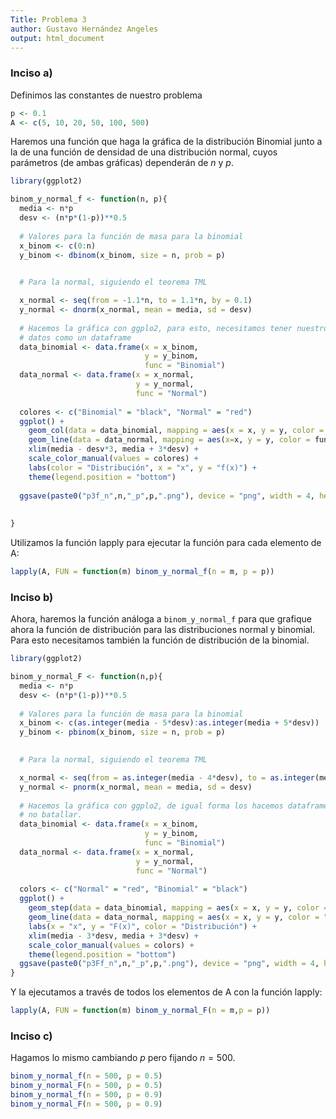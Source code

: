 ---
Title: Problema 3
author: Gustavo Hernández Angeles
output: html_document
---

### Inciso a)

Definimos las constantes de nuestro problema

```{r}
p <- 0.1
A <- c(5, 10, 20, 50, 100, 500)
```

Haremos una función que haga la gráfica de la distribución Binomial junto a la de una función de densidad de una distribución normal, cuyos parámetros (de ambas gráficas) dependerán de $n$ y $p$.

```{r}
library(ggplot2)

binom_y_normal_f <- function(n, p){
  media <- n*p
  desv <- (n*p*(1-p))**0.5
  
  # Valores para la función de masa para la binomial
  x_binom <- c(0:n)
  y_binom <- dbinom(x_binom, size = n, prob = p)
  

  # Para la normal, siguiendo el teorema TML

  x_normal <- seq(from = -1.1*n, to = 1.1*n, by = 0.1)
  y_normal <- dnorm(x_normal, mean = media, sd = desv)
  
  # Hacemos la gráfica con ggplo2, para esto, necesitamos tener nuestros
  # datos como un dataframe
  data_binomial <- data.frame(x = x_binom,
                              y = y_binom,
                              func = "Binomial")
  data_normal <- data.frame(x = x_normal,
                            y = y_normal,
                            func = "Normal")
  
  colores <- c("Binomial" = "black", "Normal" = "red")
  ggplot() +
    geom_col(data = data_binomial, mapping = aes(x = x, y = y, color = func)) +
    geom_line(data = data_normal, mapping = aes(x=x, y = y, color = func), lwd = 1) +
    xlim(media - desv*3, media + 3*desv) +
    scale_color_manual(values = colores) +
    labs(color = "Distribución", x = "x", y = "f(x)") +
    theme(legend.position = "bottom")
  
  ggsave(paste0("p3f_n",n,"_p",p,".png"), device = "png", width = 4, height = 4, units = "in", dpi = 400)
  
  
}
```


Utilizamos la función lapply para ejecutar la función para cada elemento de A:

```{r}
lapply(A, FUN = function(m) binom_y_normal_f(n = m, p = p))
```

### Inciso b)

Ahora, haremos la función análoga a `binom_y_normal_f` para que grafique ahora la función de distribución para las distribuciones normal y binomial. Para esto necesitamos también la función de distribución de la binomial.

```{r}
library(ggplot2)

binom_y_normal_F <- function(n,p){
  media <- n*p
  desv <- (n*p*(1-p))**0.5
  
  # Valores para la función de masa para la binomial
  x_binom <- c(as.integer(media - 5*desv):as.integer(media + 5*desv))
  y_binom <- pbinom(x_binom, size = n, prob = p)
  

  # Para la normal, siguiendo el teorema TML

  x_normal <- seq(from = as.integer(media - 4*desv), to = as.integer(media + 4*desv), by = 0.1)
  y_normal <- pnorm(x_normal, mean = media, sd = desv)
  
  # Hacemos la gráfica con ggplo2, de igual forma los hacemos dataframes para
  # no batallar.
  data_binomial <- data.frame(x = x_binom,
                              y = y_binom,
                              func = "Binomial")
  data_normal <- data.frame(x = x_normal,
                            y = y_normal,
                            func = "Normal")
  
  colors <- c("Normal" = "red", "Binomial" = "black")
  ggplot() +
    geom_step(data = data_binomial, mapping = aes(x = x, y = y, color = "Binomial"), direction = "hv") +
    geom_line(data = data_normal, mapping = aes(x = x, y = y, color = "Normal")) +
    labs(x = "x", y = "F(x)", color = "Distribución") +
    xlim(media - 3*desv, media + 3*desv) +
    scale_color_manual(values = colors) +
    theme(legend.position = "bottom")
  ggsave(paste0("p3Ff_n",n,"_p",p,".png"), device = "png", width = 4, height = 4, units = "in", dpi = 400)
}
```

Y la ejecutamos a través de todos los elementos de A con la función lapply:

```{r}
lapply(A, FUN = function(m) binom_y_normal_F(n = m,p = p))
```


### Inciso c)

Hagamos lo mismo cambiando $p$ pero fijando $n = 500$.

```{r}
binom_y_normal_f(n = 500, p = 0.5)
binom_y_normal_F(n = 500, p = 0.5)
binom_y_normal_f(n = 500, p = 0.9)
binom_y_normal_F(n = 500, p = 0.9)
```



